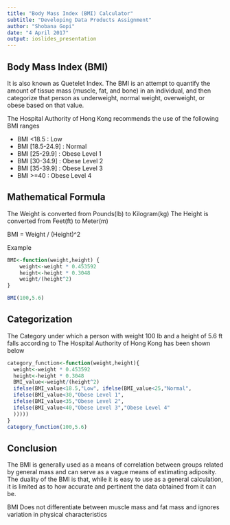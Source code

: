 ```yaml
---
title: "Body Mass Index (BMI) Calculator"
subtitle: "Developing Data Products Assignment"
author: "Shobana Gopi"
date: "4 April 2017"
output: ioslides_presentation
---
```


## Body Mass Index (BMI)

It is also known as Quetelet Index. The BMI is an attempt to quantify the amount of tissue mass (muscle, fat, and bone) in an individual, and then categorize that person as underweight, normal weight, overweight, or obese based on that value.

The Hospital Authority of Hong Kong recommends the use of the following BMI ranges

- BMI <18.5       : Low
- BMI [18.5-24.9] : Normal
- BMI [25-29.9]   : Obese Level 1
- BMI [30-34.9]   : Obese Level 2
- BMI [35-39.9]   : Obese Level 3
- BMI >=40        : Obese Level 4

## Mathematical Formula

The Weight is converted from Pounds(lb) to Kilogram(kg)
The Height is converted from Feet(ft) to Meter(m)

BMI = Weight / (Height)^2

Example

```r
BMI<-function(weight,height) {
    weight<-weight * 0.453592
    height<-height * 0.3048
    weight/(height^2)
}

BMI(100,5.6)
```

## Categorization

The Category under which a person with weight 100 lb and a height of 5.6 ft falls according to The Hospital Authority of Hong Kong has been shown below

```r
category_function<-function(weight,height){
  weight<-weight * 0.453592
  height<-height * 0.3048
  BMI_value<-weight/(height^2)
  ifelse(BMI_value<18.5,"Low", ifelse(BMI_value<25,"Normal",
  ifelse(BMI_value<30,"Obese Level 1",
  ifelse(BMI_value<35,"Obese Level 2",
  ifelse(BMI_value<40,"Obese Level 3","Obese Level 4"
  )))))
}
category_function(100,5.6)
```

## Conclusion

The BMI is generally used as a means of correlation between groups related by general mass and can serve as a vague means of estimating adiposity. The duality of the BMI is that, while it is easy to use as a general calculation, it is limited as to how accurate and pertinent the data obtained from it can be.

BMI Does not differentiate between muscle mass and fat mass and ignores variation in physical characteristics